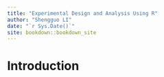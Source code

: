 ```yaml
--- 
title: "Experimental Design and Analysis Using R"
author: "Shengguo LI"
date: "`r Sys.Date()`"
site: bookdown::bookdown_site
---
```


# Introduction

